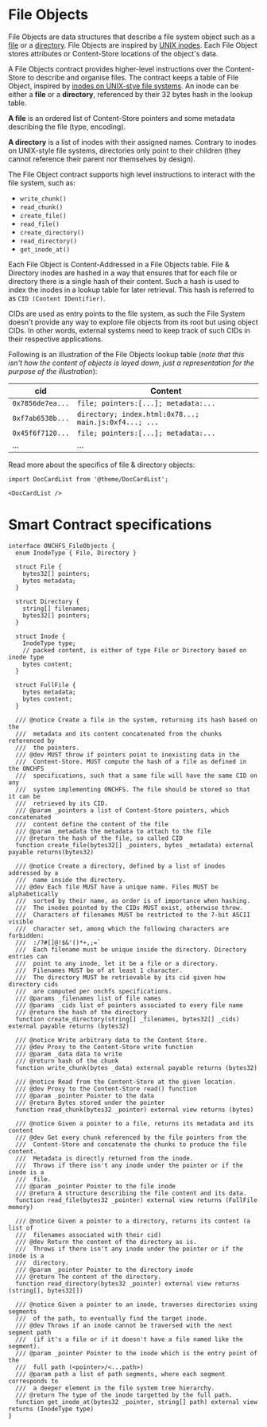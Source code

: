 # File Objects

File Objects are data structures that describe a file system object such as a [file](./file) or a [directory](./directory). File Objects are inspired by [UNIX inodes](https://en.wikipedia.org/wiki/Inode). Each File Object stores attributes or Content-Store locations of the object's data.

A File Objects contract provides higher-level instructions over the Content-Store to describe and organise files. The contract keeps a table of File Object, inspired by [inodes on UNIX-stye file systems](https://en.wikipedia.org/wiki/Inode). An inode can be either a **file** or a **directory**, referenced by their 32 bytes hash in the lookup table.

**A file** is an ordered list of Content-Store pointers and some metadata describing the file (type, encoding).

**A directory** is a list of inodes with their assigned names. Contrary to inodes on UNIX-style file systems, directories only point to their children (they cannot reference their parent nor themselves by design).

The File Object contract supports high level instructions to interact with the file system, such as:

- `write_chunk()`
- `read_chunk()`
- `create_file()`
- `read_file()`
- `create_directory()`
- `read_directory()`
- `get_inode_at()`

Each File Object is Content-Addressed in a File Objects table. File & Directory inodes are hashed in a way that ensures that for each file or directory there is a single hash of their content. Such a hash is used to index the inodes in a lookup table for later retrieval. This hash is referred to as `CID (Content IDentifier)`.

CIDs are used as entry points to the file system, as such the File System doesn't provide any way to explore file objects from its root but using object CIDs. In other words, external systems need to keep track of such CIDs in their respective applications.

Following is an illustration of the File Objects lookup table (_note that this isn't how the content of objects is layed down, just a representation for the purpose of the illustration_):

| cid              | Content                                               |
| ---------------- | ----------------------------------------------------- |
| `0x7856de7ea...` | `file; pointers:[...]; metadata:...`                  |
| `0xf7ab6538b...` | `directory; index.html:0x78...; main.js:0xf4...; ...` |
| `0x45f6f7120...` | `file; pointers:[...]; metadata:...`                  |
| ...              | ...                                                   |

Read more about the specifics of file & directory objects:

```mdx-code-block
import DocCardList from '@theme/DocCardList';

<DocCardList />
```

# Smart Contract specifications

```solidity
interface ONCHFS_FileObjects {
  enum InodeType { File, Directory }

  struct File {
    bytes32[] pointers;
    bytes metadata;
  }

  struct Directory {
    string[] filenames;
    bytes32[] pointers;
  }

  struct Inode {
    InodeType type;
    // packed content, is either of type File or Directory based on inode type
    bytes content;
  }

  struct FullFile {
    bytes metadata;
    bytes content;
  }

  /// @notice Create a file in the system, returning its hash based on the
  ///  metadata and its content concatenated from the chunks referenced by
  ///  the pointers.
  /// @dev MUST throw if pointers point to inexisting data in the
  ///  Content-Store. MUST compute the hash of a file as defined in the ONCHFS
  ///  specifications, such that a same file will have the same CID on any
  ///  system implementing ONCHFS. The file should be stored so that it can be
  ///  retrieved by its CID.
  /// @param _pointers a list of Content-Store pointers, which concatenated
  ///  content define the content of the file
  /// @param _metadata the metadata to attach to the file
  /// @return the hash of the file, so called CID
  function create_file(bytes32[] _pointers, bytes _metadata) external payable returns(bytes32)

  /// @notice Create a directory, defined by a list of inodes addressed by a
  ///  name inside the directory.
  /// @dev Each file MUST have a unique name. Files MUST be alphabetically
  ///  sorted by their name, as order is of importance when hashing.
  ///  The inodes pointed by the CIDs MUST exist, otherwise throw.
  ///  Characters of filenames MUST be restricted to the 7-bit ASCII visible
  ///  character set, among which the following characters are forbidden:
  ///  :/?#[]@!$&'()*+,;=`
  ///  Each filename must be unique inside the directory. Directory entries can
  ///  point to any inode, let it be a file or a directory.
  ///  Filenames MUST be of at least 1 character.
  ///  The directory MUST be retrievable by its cid given how directory cids
  ///  are computed per onchfs specifications.
  /// @params _filenames list of file names
  /// @params _cids list of pointers associated to every file name
  /// @return the hash of the directory
  function create_directory(string[] _filenames, bytes32[] _cids) external payable returns (bytes32)

  /// @notice Write arbitrary data to the Content Store.
  /// @dev Proxy to the Content-Store write function
  /// @param _data data to write
  /// @return hash of the chunk
  function write_chunk(bytes _data) external payable returns (bytes32)

  /// @notice Read from the Content-Store at the given location.
  /// @dev Proxy to the Content-Store read() function
  /// @param _pointer Pointer to the data
  /// @return Bytes stored under the pointer
  function read_chunk(bytes32 _pointer) external view returns (bytes)

  /// @notice Given a pointer to a file, returns its metadata and its content
  /// @dev Get every chunk referenced by the file pointers from the
  ///  Content-Store and concatenate the chunks to produce the file content.
  ///  Metadata is directly returned from the inode.
  ///  Throws if there isn't any inode under the pointer or if the inode is a
  ///  file.
  /// @param _pointer Pointer to the file inode
  /// @return A structure describing the file content and its data.
  function read_file(bytes32 _pointer) external view returns (FullFile memory)

  /// @notice Given a pointer to a directory, returns its content (a list of
  ///  filenames associated with their cid)
  /// @dev Return the content of the directory as is.
  ///  Throws if there isn't any inode under the pointer or if the inode is a
  ///  directory.
  /// @param _pointer Pointer to the directory inode
  /// @return The content of the directory.
  function read_directory(bytes32 _pointer) external view returns (string[], bytes32[])

  /// @notice Given a pointer to an inode, traverses directories using segments
  ///  of the path, to eventually find the target inode.
  /// @dev Throws if an inode cannot be traversed with the next segment path
  ///  (if it's a file or if it doesn't have a file named like the segment).
  /// @param _pointer Pointer to the inode which is the entry point of the
  ///  full path (<pointer>/<...path>)
  /// @param path a list of path segments, where each segment corresponds to
  ///  a deeper element in the file system tree hierarchy.
  /// @return The type of the inode targetted by the full path.
  function get_inode_at(bytes32 _pointer, string[] path) external view returns (InodeType type)
}
```
